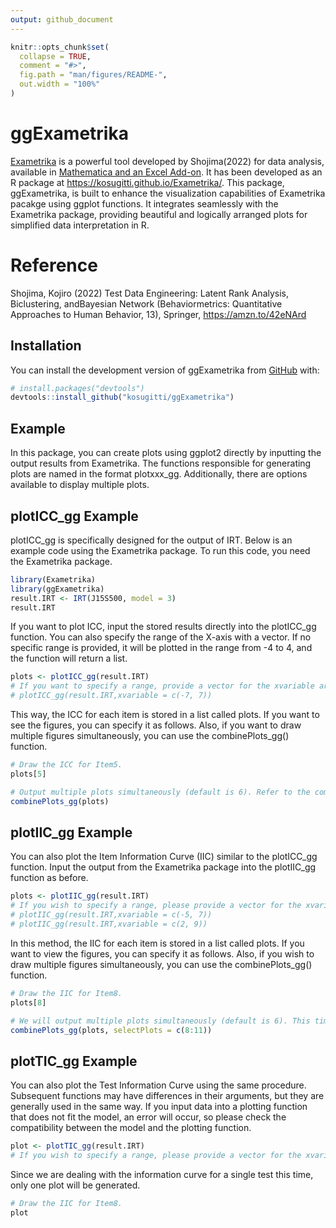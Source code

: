 ```yaml
---
output: github_document
---
```


<!-- README.md is generated from README.Rmd. Please edit that file -->

```r
knitr::opts_chunk$set(
  collapse = TRUE,
  comment = "#>",
  fig.path = "man/figures/README-",
  out.width = "100%"
)
```

# ggExametrika

<!-- badges: start -->
<!-- badges: end -->

[Exametrika](http://shojima.starfree.jp/exmk/index.htm) is a powerful tool developed by Shojima(2022) for data analysis, 
available in [Mathematica and an Excel Add-on](http://shojima.starfree.jp/tde/index.htm). 
It has been developed as an R package at
[https://kosugitti.github.io/Exametrika/](https://kosugitti.github.io/Exametrika/).
This package, ggExametrika, is built to enhance the visualization capabilities of 
Exametrika pacakge using ggplot functions. 
It integrates seamlessly with the Exametrika package, providing beautiful and 
logically arranged plots for simplified data interpretation in R.

# Reference

Shojima, Kojiro (2022) Test Data Engineering: Latent Rank Analysis, Biclustering, andBayesian Network (Behaviormetrics: Quantitative Approaches to Human Behavior, 13), 
Springer, [https://amzn.to/42eNArd](https://amzn.to/42eNArd)


## Installation

You can install the development version of ggExametrika from [GitHub](https://github.com/) with:

``` r
# install.packages("devtools")
devtools::install_github("kosugitti/ggExametrika")
```

## Example

In this package, you can create plots using ggplot2 directly by inputting the output results from Exametrika. The functions responsible for generating plots are named in the format plotxxx_gg. Additionally, there are options available to display multiple plots.

## plotICC_gg Example

plotICC_gg is specifically designed for the output of IRT. Below is an example code using the Exametrika package.
To run this code, you need the Exametrika package.

```r
library(Exametrika)
library(ggExametrika)
result.IRT <- IRT(J15S500, model = 3)
result.IRT
```

If you want to plot ICC, input the stored results directly into the plotICC_gg function. You can also specify the range of the X-axis with a vector. If no specific range is provided, it will be plotted in the range from -4 to 4, and the function will return a list.

```r
plots <- plotICC_gg(result.IRT) 
# If you want to specify a range, provide a vector for the xvariable argument.
# plotICC_gg(result.IRT,xvariable = c(-7, 7))
```

This way, the ICC for each item is stored in a list called plots. If you want to see the figures, you can specify it as follows. Also, if you want to draw multiple figures simultaneously, you can use the combinePlots_gg() function.

```r
# Draw the ICC for Item5.
plots[5]

# Output multiple plots simultaneously (default is 6). Refer to the combinePlots_gg() documentation for specifying the figures.
combinePlots_gg(plots)
```


## plotIIC_gg Example

You can also plot the Item Information Curve (IIC) similar to the plotICC_gg function. Input the output from the Exametrika package into the plotIIC_gg function as before.

```r
plots <- plotIIC_gg(result.IRT) 
# If you wish to specify a range, please provide a vector for the xvariable argument. The x-axis does not necessarily have to be symmetric around 0 for plotting.
# plotIIC_gg(result.IRT,xvariable = c(-5, 7))
# plotIIC_gg(result.IRT,xvariable = c(2, 9))
```


In this method, the IIC for each item is stored in a list called plots. If you want to view the figures, you can specify it as follows. Also, if you wish to draw multiple figures simultaneously, you can use the combinePlots_gg() function.

```r
# Draw the IIC for Item8.
plots[8]

# We will output multiple plots simultaneously (default is 6). This time, we will display 4 plots from the 8th to the 11th.
combinePlots_gg(plots, selectPlots = c(8:11))
```

## plotTIC_gg Example

You can also plot the Test Information Curve using the same procedure. Subsequent functions may have differences in their arguments, but they are generally used in the same way. If you input data into a plotting function that does not fit the model, an error will occur, so please check the compatibility between the model and the plotting function.

```r
plot <- plotTIC_gg(result.IRT) 
# If you wish to specify a range, please provide a vector for the xvariable argument. The x-axis does not necessarily have to be symmetric around 0 for plotting.
```

Since we are dealing with the information curve for a single test this time, only one plot will be generated.

```r
# Draw the IIC for Item8.
plot
```

